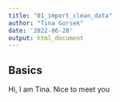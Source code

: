 ```yaml
---
title: "01_import_clean_data"
author: "Tina Gorsek"
date: '2022-06-20'
output: html_document
---
```


## Basics 

Hi, I am Tina. Nice to meet you 